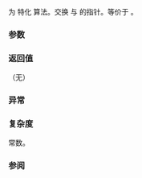 {{cpp/experimental/title|swap&lt;small&gt;(std::experimental::propagate_const)&lt;/small&gt;}}
{{cpp/experimental/lib extensions 2/propagate_const/navbar}}

{{ddcl|since=libfund_ts_2|
template&lt; class T &gt;
constexpr void swap( std::experimental::propagate_const&lt;T&gt;&amp; lhs,
                     std::experimental::propagate_const&lt;T&gt;&amp; rhs ) noexcept(/* 见下文 */);
}}

为 {{lc|std::experimental::propagate_const}} 特化 {{lc|swap}} 算法。交换 {{tt|lhs}} 与 {{tt|rhs}} 的指针。等价于 {{c|lhs.swap(rhs)}}。

{{rrev|since=libfund_ts_3|
{{cpp/enable_if|{{c|std::is_swappable_v&lt;T&gt;}} 为 {{c|true}}}}。
}}

===参数===
{{par begin}}
{{par | lhs, rhs |要交换内容的 {{tt|propagate_const}} }}
{{par end}} 

===返回值===
（无）

===异常===
{{noexcept|noexcept(lhs.swap(rhs))}}

===复杂度===
常数。

===参阅===
{{dsc begin}}
{{dsc inc|cpp/algorithm/dsc swap}}
{{dsc inc|cpp/experimental/propagate_const/dsc swap}}
{{dsc end}}

{{langlinks|de|en|es|ja|ru}}